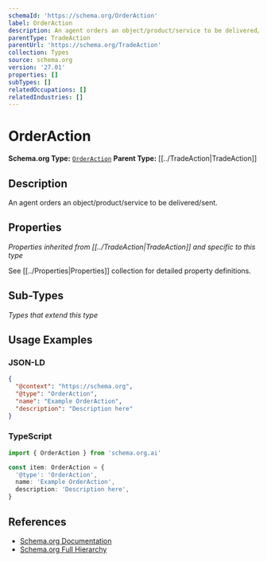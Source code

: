 ```yaml
---
schemaId: 'https://schema.org/OrderAction'
label: OrderAction
description: An agent orders an object/product/service to be delivered/sent.
parentType: TradeAction
parentUrl: 'https://schema.org/TradeAction'
collection: Types
source: schema.org
version: '27.01'
properties: []
subTypes: []
relatedOccupations: []
relatedIndustries: []
---
```

# OrderAction

**Schema.org Type:** [`OrderAction`](https://schema.org/OrderAction)
**Parent Type:** [[../TradeAction|TradeAction]]

## Description

An agent orders an object/product/service to be delivered/sent.

## Properties

*Properties inherited from [[../TradeAction|TradeAction]] and specific to this type*

See [[../Properties|Properties]] collection for detailed property definitions.

## Sub-Types

*Types that extend this type*

## Usage Examples

### JSON-LD

```json
{
  "@context": "https://schema.org",
  "@type": "OrderAction",
  "name": "Example OrderAction",
  "description": "Description here"
}
```

### TypeScript

```typescript
import { OrderAction } from 'schema.org.ai'

const item: OrderAction = {
  '@type': 'OrderAction',
  name: 'Example OrderAction',
  description: 'Description here',
}
```

## References

- [Schema.org Documentation](https://schema.org/OrderAction)
- [Schema.org Full Hierarchy](https://schema.org/docs/full.html)
